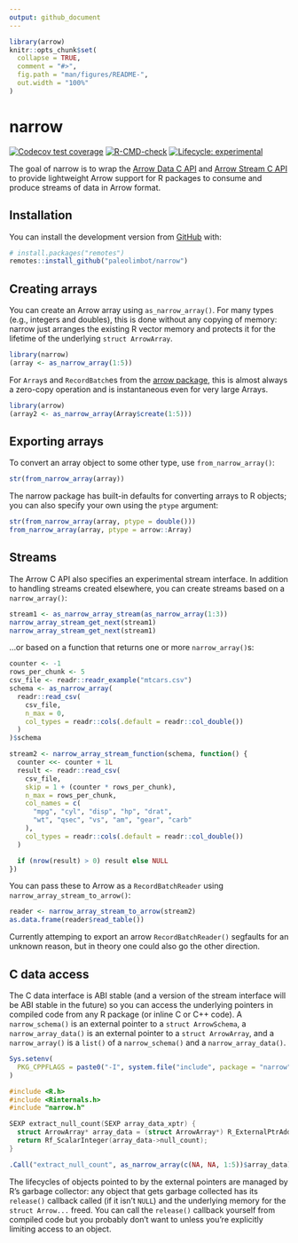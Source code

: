```yaml
---
output: github_document
---
```


<!-- README.md is generated from README.Rmd. Please edit that file -->

```r
library(arrow)
knitr::opts_chunk$set(
  collapse = TRUE,
  comment = "#>",
  fig.path = "man/figures/README-",
  out.width = "100%"
)
```

# narrow

<!-- badges: start -->
[![Codecov test coverage](https://codecov.io/gh/paleolimbot/narrow/branch/master/graph/badge.svg)](https://codecov.io/gh/paleolimbot/narrow?branch=master)
[![R-CMD-check](https://github.com/paleolimbot/narrow/workflows/R-CMD-check/badge.svg)](https://github.com/paleolimbot/narrow/actions)
[![Lifecycle: experimental](https://img.shields.io/badge/lifecycle-experimental-orange.svg)](https://lifecycle.r-lib.org/articles/stages.html#experimental)
<!-- badges: end -->

The goal of narrow is to wrap the [Arrow Data C API](https://arrow.apache.org/docs/format/CDataInterface.html) and [Arrow Stream C API](https://arrow.apache.org/docs/format/CStreamInterface.html) to provide lightweight Arrow support for R packages to consume and produce streams of data in Arrow format.

## Installation

You can install the development version from [GitHub](https://github.com/) with:

``` r
# install.packages("remotes")
remotes::install_github("paleolimbot/narrow")
```

## Creating arrays

You can create an Arrow array using `as_narrow_array()`. For many types (e.g., integers and doubles), this is done without any copying of memory: narrow just arranges the existing R vector memory and protects it for the lifetime of the underlying `struct ArrowArray`.

```r
library(narrow)
(array <- as_narrow_array(1:5))
```

For `Array`s and `RecordBatch`es from the [arrow package](https://arrow.apache.org/docs/r/), this is almost always a zero-copy operation and is instantaneous even for very large Arrays.

```r
library(arrow)
(array2 <- as_narrow_array(Array$create(1:5)))
```

## Exporting arrays

To convert an array object to some other type, use `from_narrow_array()`:

```r
str(from_narrow_array(array))
```

The narrow package has built-in defaults for converting arrays to R objects; you can also specify your own using the `ptype` argument:

```r
str(from_narrow_array(array, ptype = double()))
from_narrow_array(array, ptype = arrow::Array)
```

## Streams

The Arrow C API also specifies an experimental stream interface. In addition to handling streams created elsewhere, you can create streams based on a `narrow_array()`:

```r
stream1 <- as_narrow_array_stream(as_narrow_array(1:3))
narrow_array_stream_get_next(stream1)
narrow_array_stream_get_next(stream1)
```

...or based on a function that returns one or more `narrow_array()`s:

```r
counter <- -1
rows_per_chunk <- 5
csv_file <- readr::readr_example("mtcars.csv")
schema <- as_narrow_array(
  readr::read_csv(
    csv_file,
    n_max = 0,
    col_types = readr::cols(.default = readr::col_double())
  )
)$schema

stream2 <- narrow_array_stream_function(schema, function() {
  counter <<- counter + 1L
  result <- readr::read_csv(
    csv_file,
    skip = 1 + (counter * rows_per_chunk),
    n_max = rows_per_chunk,
    col_names = c(
      "mpg", "cyl", "disp", "hp", "drat",
      "wt", "qsec", "vs", "am", "gear", "carb"
    ),
    col_types = readr::cols(.default = readr::col_double())
  )

  if (nrow(result) > 0) result else NULL
})
```

You can pass these to Arrow as a `RecordBatchReader` using `narrow_array_stream_to_arrow()`:

```r
reader <- narrow_array_stream_to_arrow(stream2)
as.data.frame(reader$read_table())
```

Currently attemping to export an arrow `RecordBatchReader()` segfaults for an unknown reason, but in theory one could also go the other direction.

## C data access

The C data interface is ABI stable (and a version of the stream interface will be ABI stable in the future) so you can access the underlying pointers in compiled code from any R package (or inline C or C++ code). A `narrow_schema()` is an external pointer to a `struct ArrowSchema`, a `narrow_array_data()` is an external pointer to a `struct ArrowArray`, and a `narrow_array()` is a `list()` of a `narrow_schema()` and a `narrow_array_data()`.

```r
Sys.setenv(
  PKG_CPPFLAGS = paste0("-I", system.file("include", package = "narrow"))
)
```

```c
#include <R.h>
#include <Rinternals.h>
#include "narrow.h"

SEXP extract_null_count(SEXP array_data_xptr) {
  struct ArrowArray* array_data = (struct ArrowArray*) R_ExternalPtrAddr(array_data_xptr);
  return Rf_ScalarInteger(array_data->null_count);
}
```

```r
.Call("extract_null_count", as_narrow_array(c(NA, NA, 1:5))$array_data)
```

The lifecycles of objects pointed to by the external pointers are managed by R's garbage collector: any object that gets garbage collected has its `release()` callback called (if it isn't `NULL`) and the underlying memory for the `struct Arrow...` freed. You can call the `release()` callback yourself from compiled code but you probably don't want to unless you're explicitly limiting access to an object.
